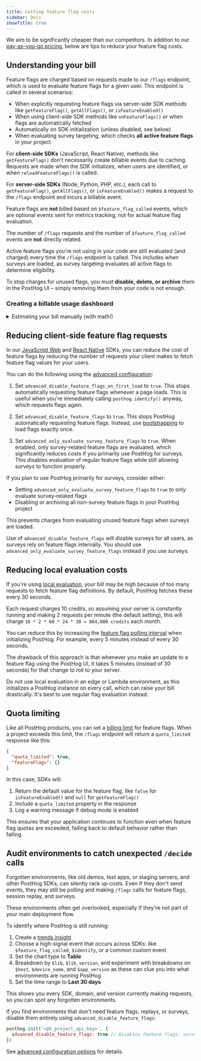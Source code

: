 ```yaml
---
title: Cutting feature flag costs
sidebar: Docs
showTitle: true
---
```


We aim to be significantly cheaper than our competitors. In addition to our [pay-as-you-go pricing](/pricing), below are tips to reduce your feature flag costs.

## Understanding your bill

Feature flags are charged based on requests made to our `/flags` endpoint, which is used to evaluate feature flags for a given user. This endpoint is called in several scenarios:

- When explicitly requesting feature flags via server-side SDK methods like `getFeatureFlag()`, `getAllFlags()`, or `isFeatureEnabled()`
- When using client-side SDK methods like `onFeatureFlags()` or when flags are automatically fetched
- Automatically on SDK initialization (unless disabled, see below)
- When evaluating survey targeting, which checks **all active feature flags** in your project

<CalloutBox icon="IconInfo" title="Client-side vs server-side billing" type="info">

For **client-side SDKs** (JavaScript, React Native), methods like `getFeatureFlag()` don't necessarily create billable events due to caching. Requests are made when the SDK initializes, when users are identified, or when `reloadFeatureFlags()` is called.

For **server-side SDKs** (Node, Python, PHP, etc.), each call to `getFeatureFlag()`, `getAllFlags()`, or `isFeatureEnabled()` makes a request to the `/flags` endpoint and incurs a billable event.

</CalloutBox>


Feature flags are **not** billed based on `$feature_flag_called` events, which are optional events sent for metrics tracking, not for actual feature flag evaluation. 

The number of `/flags` requests and the number of `$feature_flag_called` events are **not** directly related.

<CalloutBox icon="IconWarning" title="Unused flags still incur charges" type="caution">

  Active feature flags you're not using in your code are still evaluated (and charged) every time the `/flags` endpoint is called. This includes when surveys are loaded, as survey targeting evaluates all active flags to determine eligibility.
  
  To stop charges for unused flags, you must **disable, delete, or archive** them in the PostHog UI – simply removing them from your code is not enough.

</CalloutBox>

### Creating a billable usage dashboard


<PostHogBillableUsageTemplate />


<details>
  <summary>Estimating your bill manually (with math!)</summary>

  <FlagChargeEstimate />

</details>


## Reducing client-side feature flag requests

In our [JavaScript Web](/docs/libraries/js) and [React Native](/docs/libraries/react-native) SDKs, you can reduce the cost of feature flags by reducing the number of requests your client makes to fetch feature flag values for your users.

You can do the following using the [advanced configuration](/docs/libraries/js/config#advanced-configuration):

1. Set `advanced_disable_feature_flags_on_first_load` to `true`. This stops automatically requesting feature flags whenever a page loads. This is useful when you're immediately calling `posthog.identify()` anyway, which requests flags again.

2. Set `advanced_disable_feature_flags` to `true`. This stops PostHog automatically requesting feature flags. Instead, use [bootstrapping](/docs/feature-flags/bootstrapping) to load flags exactly once.

3. Set `advanced_only_evaluate_survey_feature_flags` to `true`. When enabled, only survey-related feature flags are evaluated, which significantly reduces costs if you primarily use PostHog for surveys. This disables evaluation of regular feature flags while still allowing surveys to function properly.

<CalloutBox icon="IconInfo" title="Surveys and feature flag billing" type="info">

  If you plan to use PostHog primarily for surveys, consider either:
  
  - Setting `advanced_only_evaluate_survey_feature_flags` to `true` to only evaluate survey-related flags
  - Disabling or archiving all non-survey feature flags in your PostHog project
  
  This prevents charges from evaluating unused feature flags when surveys are loaded.

</CalloutBox>

<CalloutBox icon="IconWarning" title="Note" type="caution">

  Use of `advanced_disable_feature_flags` will disable surveys for all users, as surveys rely on feature flags internally. You should use `advanced_only_evaluate_survey_feature_flags` instead if you use surveys.

</CalloutBox>

## Reducing local evaluation costs

If you're using [local evaluation](/docs/feature-flags/local-evaluation), your bill may be high because of too many requests to fetch feature flag definitions. By default, PostHog fetches these every 30 seconds.

Each request charges 10 credits, so assuming your server is constantly running and making 2 requests per minute (the default setting), this will charge `10 * 2 * 60 * 24 * 30 = 864,000 credits` each month.

You can reduce this by increasing the [feature flag polling interval](/docs/feature-flags/local-evaluation#step-2-initialize-posthog-with-your-personal-api-key) when initializing PostHog. For example, every 5 minutes instead of every 30 seconds.

The drawback of this approach is that whenever you make an update to a feature flag using the PostHog UI, it takes 5 minutes (instead of 30 seconds) for that change to roll to your server.

<CalloutBox icon="IconWarning" title="Edge/Lambda environments" type="caution">

  Do not use local evaluation in an edge or Lambda environment, as this initializes a PostHog instance on every call, which can raise your bill drastically. It's best to use regular flag evaluation instead.

</CalloutBox>

## Quota limiting

Like all PostHog products, you can set a [billing limit](https://us.posthog.com/organization/billing) for feature flags. When a project exceeds this limit, the `/flags` endpoint will return a `quota_limited` response like this:

```json
{
  "quota_limited": true,
  "featureFlags": {}
}
```

In this case, SDKs will:

1. Return the default value for the feature flag, like `false` for `isFeatureEnabled()` and `null` for `getFeatureFlag()`
2. Include a `quota_limited` property in the response
3. Log a warning message if debug mode is enabled

This ensures that your application continues to function even when feature flag quotas are exceeded, falling back to default behavior rather than failing.

## Audit environments to catch unexpected `/decide` calls

<CalloutBox icon="IconWarning" title="Watch out for forgotten environments" type="caution">

  Forgotten environments, like old demos, test apps, or staging servers, and other PostHog SDKs, can silently rack up costs. Even if they don't send events, they may still be polling and making `/flags` calls for feature flags, session replay, and surveys.

  These environments often get overlooked, especially if they're not part of your main deployment flow.

</CalloutBox>

To identify where PostHog is still running:

1. Create a [trends insight](https://us.posthog.com/insights/new#insight=TRENDS)  
2. Choose a high-signal event that occurs across SDKs: like `$feature_flag_called`, `$identify`, or a common custom event  
3. Set the chart type to **Table**  
4. Breakdown by `$lib`, `$lib_version`, and experiment with breakdowns on `$host`, `$device_name`, and `$app_version` as these can clue you into what environments are running PostHog  
5. Set the time range to **Last 30 days**

This shows you every SDK, domain, and version currently making requests, so you can spot any forgotten environments.

If you find environments that don't need feature flags, replays, or surveys, disable them entirely using `advanced_disable_feature_flags`:

```js
posthog.init('<ph_project_api_key>', {
  advanced_disable_feature_flags: true // Disables feature flags, surveys, and session recording
})
```

See [advanced configuration options](/docs/libraries/js/config#advanced-configuration) for details.